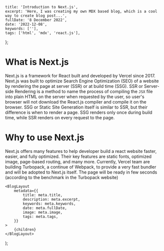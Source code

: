 
	title: 'Introduction to Next.js',
	excerpt: 'Here, I was creating my own MDX based blog, which is a cool way to create blog post...',
	fullDate: '8 December 2022',
	date: '2022-12-08',
	keywords: [''],
	tags: ['html', 'mdx', 'react.js'],
};

# What is Next.js
Next.js is a framework for React built and developed by Vercel since 2017. Next.js was built to optimize
Search Engine Optimization (SEO) of a website by rendering the page at server (SSR) or at build time (SSG).
SSR or Server-side Rendering is a method to name the process of compiling the `JSX` file into plain HTML on the server
when requested by the user, so user's browser will not download the React.js compiler and compile it on the browser.
SSG or Static Site Generation itself is similar to SSR, but their difference is when to render a page.
SSG renders only once during build time, while SSR renders on every request to the page.

# Why to use Next.js
Next.js offers many features to help developer build a react website faster, easier, and fully optimized.
Their key features are static fonts, optimized image, page-based routing, and many more.
Currently, Vercel team are building Turbopack, a continue of Webpack, to provide a very fast bundler
and will be adopted to Next.js itself. The page will be ready in few seconds
(according to the benchmark in the Turbopack website)

	<BlogLayout
		metadata={{
			title: meta.title,
			description: meta.excerpt,
			keywords: meta.keywords,
			date: meta.fullDate,
			image: meta.image,
			tags: meta.tags,
		}}
	>
		{children}
	</BlogLayout>
);
